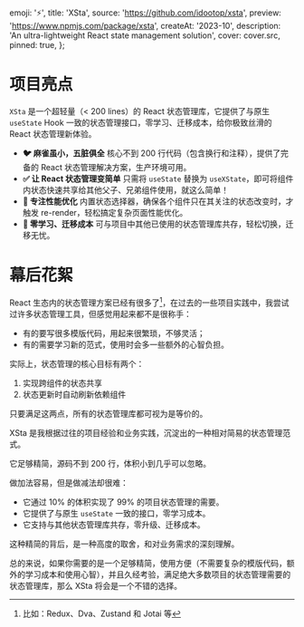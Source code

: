 
  emoji: '⚡️',
  title: 'XSta',
  source: 'https://github.com/idootop/xsta',
  preview: 'https://www.npmjs.com/package/xsta',
  createAt: '2023-10',
  description: 'An ultra-lightweight React state management solution',
  cover: cover.src,
  pinned: true,
};

# 项目亮点

`XSta` 是一个超轻量（< 200 lines）的 React 状态管理库，它提供了与原生 `useState` Hook 一致的状态管理接口，零学习、迁移成本，给你极致丝滑的 React 状态管理新体验。

- **🐦 麻雀虽小，五脏俱全** 核心不到 200 行代码（包含换行和注释），提供了完备的 React 状态管理解决方案，生产环境可用。
- **✅ 让 React 状态管理变简单** 只需将 `useState` 替换为 `useXState`，即可将组件内状态快速共享给其他父子、兄弟组件使用，就这么简单！
- **💪 专注性能优化** 内置状态选择器，确保各个组件只在其关注的状态改变时，才触发 re-render，轻松搞定复杂页面性能优化。
- **🧩 零学习、迁移成本** 可与项目中其他已使用的状态管理库共存，轻松切换，迁移无忧。

# 幕后花絮

React 生态内的状态管理方案已经有很多了[^1]，在过去的一些项目实践中，我尝试过许多状态管理工具，但感觉用起来都不是很称手：

- 有的要写很多模版代码，用起来很繁琐，不够灵活；
- 有的需要学习新的范式，使用时会多一些额外的心智负担。

实际上，状态管理的核心目标有两个：

1. 实现跨组件的状态共享
2. 状态更新时自动刷新依赖组件

只要满足这两点，所有的状态管理库都可视为是等价的。

XSta 是我根据过往的项目经验和业务实践，沉淀出的一种相对简易的状态管理范式。

它足够精简，源码不到 200 行，体积小到几乎可以忽略。

做加法容易，但是做减法却很难：

- 它通过 10% 的体积实现了 99% 的项目状态管理的需要。
- 它提供了与原生 `useState` 一致的接口，零学习成本。
- 它支持与其他状态管理库共存，零升级、迁移成本。

这种精简的背后，是一种高度的取舍，和对业务需求的深刻理解。

总的来说，如果你需要的是一个足够精简，使用方便（不需要复杂的模版代码，额外的学习成本和使用心智），并且久经考验，满足绝大多数项目的状态管理需要的状态管理库，那么 XSta 将会是一个不错的选择。

[^1]: 比如：Redux、Dva、Zustand 和 Jotai 等
